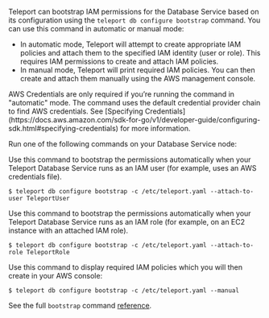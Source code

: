 Teleport can bootstrap IAM permissions for the Database Service based on its
configuration using the `teleport db configure bootstrap` command. You can use
this command in automatic or manual mode:
- In automatic mode, Teleport will attempt to create appropriate IAM policies
  and attach them to the specified IAM identity (user or role). This requires
  IAM permissions to create and attach IAM policies.
- In manual mode, Teleport will print required IAM policies. You can then create
  and attach them manually using the AWS management console.

<Admonition type="note" title="AWS credentials">
  AWS Credentials are only required if you’re running the command in "automatic"
  mode. The command uses the default credential provider chain to find AWS
  credentials. See [Specifying Credentials](https://docs.aws.amazon.com/sdk-for-go/v1/developer-guide/configuring-sdk.html#specifying-credentials) for more information.
</Admonition>

Run one of the following commands on your Database Service node:

<Tabs>
  <TabItem label="Automatic / IAM User">
  Use this command to bootstrap the permissions automatically when
  your Teleport Database Service runs as an IAM user (for example, uses an AWS
  credentials file).

  ```code
  $ teleport db configure bootstrap -c /etc/teleport.yaml --attach-to-user TeleportUser
  ```
  </TabItem>

  <TabItem label="Automatic / IAM Role">
  Use this command to bootstrap the permissions automatically when
  your Teleport Database Service runs as an IAM role (for example, on an EC2
  instance with an attached IAM role).

  ```code
  $ teleport db configure bootstrap -c /etc/teleport.yaml --attach-to-role TeleportRole
  ```
  </TabItem>

  <TabItem label="Manual">
  Use this command to display required IAM policies which you will then create in your AWS console:

  ```code
  $ teleport db configure bootstrap -c /etc/teleport.yaml --manual
  ```
  </TabItem>
</Tabs>

See the full `bootstrap` command
[reference](../../database-access/reference/cli.mdx#teleport-db-configure-bootstrap).
